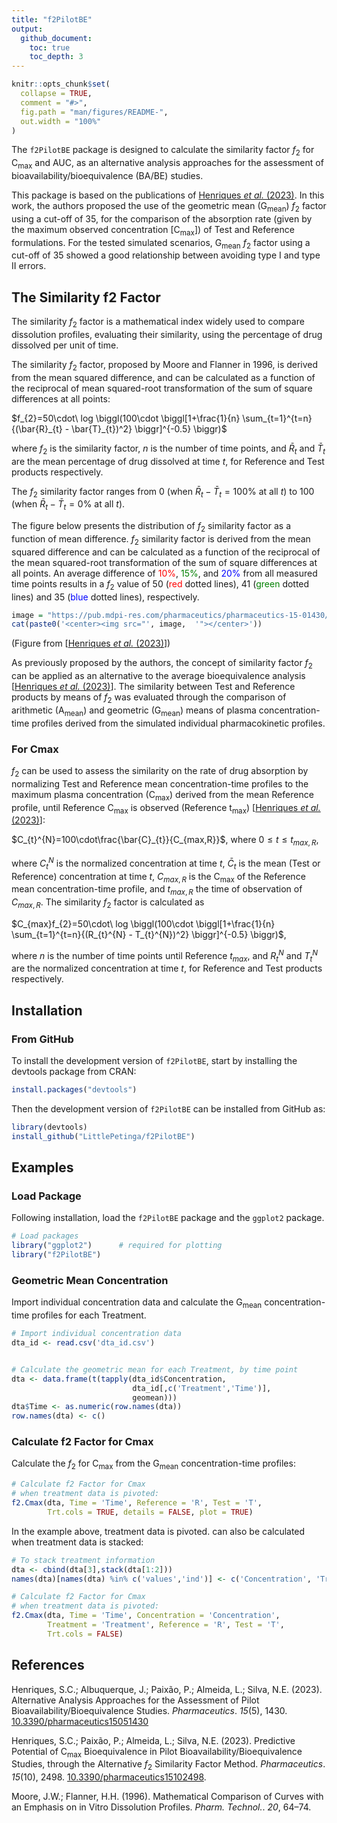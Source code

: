 ```yaml
---
title: "f2PilotBE"
output:
  github_document:
    toc: true
    toc_depth: 3
---
```



```r
knitr::opts_chunk$set(
  collapse = TRUE,
  comment = "#>",
  fig.path = "man/figures/README-",
  out.width = "100%"
)
```


The `f2PilotBE` package is designed to calculate the similarity factor *f*~2~ for C~max~ and AUC, as an alternative analysis approaches for the assessment of bioavailability/bioequivalence (BA/BE) studies.

This package is based on the publications of [Henriques *et al.* (2023)](https://doi.org/10.3390/pharmaceutics15051430). In this work, the authors proposed the use of the geometric mean (G~mean~) *f*~2~ factor using a cut-off of 35, for the comparison of the absorption rate (given by the maximum observed concentration [C~max~]) of Test and Reference formulations. For the tested simulated scenarios, G~mean~ *f*~2~ factor using a cut-off of 35 showed a good relationship between avoiding type I and type II errors.


## The Similarity f2 Factor

The similarity *f*~2~ factor is a mathematical index widely used to compare dissolution profiles, evaluating their similarity, using the percentage of drug dissolved per unit of time. 

The similarity *f*~2~ factor, proposed by Moore and Flanner in 1996, is derived from the mean squared difference, and can be calculated as a function of the reciprocal of mean squared-root transformation of the sum of square differences at all points:

$f_{2}=50\cdot\ log \biggl(100\cdot \biggl[1+\frac{1}{n} \sum_{t=1}^{t=n}{(\bar{R}_{t} - \bar{T}_{t})^2} \biggr]^{-0.5} \biggr)$

where $f_{2}$ is the similarity factor, $n$ is the number of time points, and $\bar{R}_{t}$ and $\bar{T}_{t}$ are the mean percentage of drug dissolved at time $t$, for Reference and Test products respectively.

The *f*~2~ similarity factor ranges from 0 (when $\bar{R}_{t} - \bar{T}_{t} = 100 \%$ at all $t$) to 100 (when $\bar{R}_{t} - \bar{T}_{t} = 0 \%$ at all $t$).

The figure below presents the distribution of *f*~2~ similarity factor as a function of mean difference. *f*~2~ similarity factor is derived from the mean squared difference and can be calculated as a function of the reciprocal of the mean squared-root transformation of the sum of square differences at all points. An average difference of <span style="color: red;">10%</span>, <span style="color: green;">15%</span>, and <span style="color: blue;">20%</span> from all measured time points results in a *f*~2~ value of 50 (<span style="color: red;">red</span> dotted lines), 41 (<span style="color: green;">green</span> dotted lines) and 35 (<span style="color: blue;">blue</span> dotted lines), respectively.

```r
image = "https://pub.mdpi-res.com/pharmaceutics/pharmaceutics-15-01430/article_deploy/html/images/pharmaceutics-15-01430-g002.png?1683533911"
cat(paste0('<center><img src="', image,  '"></center>')) 
```

(Figure from [[Henriques *et al.* (2023)](https://doi.org/10.3390/pharmaceutics15051430)])

As previously proposed by the authors, the concept of similarity factor *f*~2~ can be applied as an alternative to the average bioequivalence analysis [[Henriques *et al.* (2023)](https://doi.org/10.3390/pharmaceutics15051430)]. The similarity between Test and Reference products by means of *f*~2~ was evaluated through the comparison of arithmetic (A~mean~) and geometric (G~mean~) means of plasma concentration-time profiles derived from the simulated individual pharmacokinetic profiles.

### For Cmax

*f*~2~ can be used to assess the similarity on the rate of drug absorption by normalizing Test and Reference mean concentration-time profiles to the maximum plasma concentration (C~max~) derived from the mean Reference profile, until Reference C~max~ is observed (Reference t~max~) [[Henriques *et al.* (2023)](https://doi.org/10.3390/pharmaceutics15051430)]:

$C_{t}^{N}=100\cdot\frac{\bar{C}_{t}}{C_{max,R}}$, where $0 \le t \le t_{max,R}$,

where $C_{t}^{N}$ is the normalized concentration at time $t$, $\bar{C}_{t}$ is the mean (Test or Reference) concentration at time $t$, $C_{max,R}$ is the C~max~ of the Reference mean concentration-time profile, and $t_{max,R}$ the time of observation of $C_{max,R}$. The similarity *f*~2~ factor is calculated as

$C_{max}f_{2}=50\cdot\ log \biggl(100\cdot \biggl[1+\frac{1}{n} \sum_{t=1}^{t=n}{(R_{t}^{N} - T_{t}^{N})^2} \biggr]^{-0.5} \biggr)$,

where $n$ is the number of time points until Reference $t_{max}$, and $R_{t}^{N}$ and $T_{t}^{N}$ are the normalized concentration at time $t$, for Reference and Test products respectively.


## Installation

### From GitHub

To install the development version of `f2PilotBE`, start by installing the devtools package from CRAN:

```r
install.packages("devtools")
```

Then the development version of `f2PilotBE` can be installed from GitHub as:

```r
library(devtools)
install_github("LittlePetinga/f2PilotBE")
```


## Examples

### Load Package

Following installation, load the `f2PilotBE` package and the `ggplot2` package.

```r
# Load packages
library("ggplot2")      # required for plotting
library("f2PilotBE")
```


### Geometric Mean Concentration

Import individual concentration data and calculate the G~mean~ concentration-time profiles for each Treatment.

```r
# Import individual concentration data
dta_id <- read.csv('dta_id.csv')


# Calculate the geometric mean for each Treatment, by time point
dta <- data.frame(t(tapply(dta_id$Concentration, 
                           dta_id[,c('Treatment','Time')], 
                           geomean)))
dta$Time <- as.numeric(row.names(dta))
row.names(dta) <- c()

```


### Calculate f2 Factor for Cmax

Calculate the *f*~2~ for C~max~ from the G~mean~ concentration-time profiles:

```r
# Calculate f2 Factor for Cmax
# when treatment data is pivoted:
f2.Cmax(dta, Time = 'Time', Reference = 'R', Test = 'T',
        Trt.cols = TRUE, details = FALSE, plot = TRUE)
```

In the example above, treatment data is pivoted. can also be calculated when treatment data is stacked:

```r
# To stack treatment information
dta <- cbind(dta[3],stack(dta[1:2]))
names(dta)[names(dta) %in% c('values','ind')] <- c('Concentration', 'Treatment')

# Calculate f2 Factor for Cmax
# when treatment data is pivoted:
f2.Cmax(dta, Time = 'Time', Concentration = 'Concentration', 
        Treatment = 'Treatment', Reference = 'R', Test = 'T',
        Trt.cols = FALSE)
```


## References

Henriques, S.C.; Albuquerque, J.; Paixão, P.; Almeida, L.; Silva, N.E. (2023). Alternative Analysis Approaches for the Assessment of Pilot Bioavailability/Bioequivalence Studies. *Pharmaceutics*. *15*(5), 1430. [10.3390/pharmaceutics15051430](https://doi.org/10.3390/pharmaceutics15051430)

Henriques, S.C.; Paixão, P.; Almeida, L.; Silva, N.E. (2023). Predictive Potential of C~max~ Bioequivalence in Pilot Bioavailability/Bioequivalence Studies, through the Alternative *f*~2~ Similarity Factor Method. *Pharmaceutics*. *15*(10), 2498. [10.3390/pharmaceutics15102498](https://doi.org/10.3390/pharmaceutics15102498).

Moore, J.W.; Flanner, H.H. (1996). Mathematical Comparison of Curves with an Emphasis on in Vitro Dissolution Profiles. *Pharm. Technol.*. *20*, 64--74.
